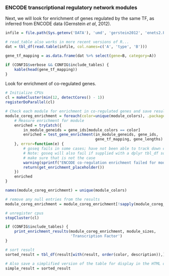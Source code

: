 ### ENCODE transcriptional regulatory network modules

Next, we will look for enrichment of genes regulated by the same TF, as
inferred from ENCODE data (Gernstein *et al*, 2012).

```r
infile = file.path(Sys.getenv('DATA'), 'umd', 'gerstein2012', 'enets2.Proximal_filtered_ensembl.txt')

# read_table also works in more recent versions of R...
dat = tbl_df(read.table(infile, col.names=c('A', 'type', 'B')))

gene_tf_mapping = as.data.frame(dat %>% select(gene=B, category=A))

if (CONFIG$verbose && CONFIG$include_tables) {
    kable(head(gene_tf_mapping))
}
```

Look for enrichment of co-regulated genes.

```r
# Initialize CPUs
cl = makeCluster(min(12, detectCores() - 1))
registerDoParallel(cl)

# Check each module for enrichment in co-regulated genes and save result in a list
module_coreg_enrichment = foreach(color=unique(module_colors), .packages=c('goseq')) %dopar% {
    # Measure enrichment for module
    enriched = tryCatch({
        in_module_geneids = gene_ids[module_colors == color]
        enriched = test_gene_enrichment(in_module_geneids, gene_ids,
                                        gene_tf_mapping, gene_lengths)
    }, error=function(e) {
        # goseq fails in some cases; have not been able to track down cause yet
        # Note: goseq will also fail if supplied with a dplyr tbl_df so first 
        # make sure that is not the case
        warning(sprintf("ENCODE co-regulation enrichment failed for module %s", color))
        return(get_enrichment_placeholder())
    })
    enriched
}

names(module_coreg_enrichment) = unique(module_colors)

# remove any null entries from the results
module_coreg_enrichment = module_coreg_enrichment[!sapply(module_coreg_enrichment, is.null)]

# unregister cpus
stopCluster(cl)
```

```r
if (CONFIG$include_tables) {
    print_enrichment_results(module_coreg_enrichment, module_sizes,
                             'Transcription Factor')
}
```

```r
# sort result
sorted_result = tbl_df(result[with(result, order(color, description)),])

# Also save a simplified version of the table for display in the HTML output
simple_result = sorted_result
```

